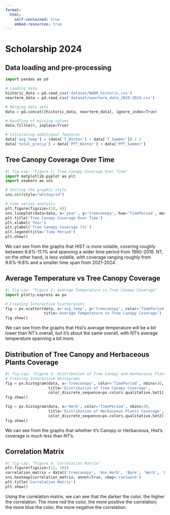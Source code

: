 ```yaml
---
format:
  html:
    self-contained: true
    embed-resources: true
---
```


# Scholarship 2024

## Data loading and pre-processing

```python
import pandas as pd

# Loading data
historic_data = pd.read_csv('dataset/NABR_historic.csv')
nearterm_data = pd.read_csv('dataset/nearterm_data_2020-2024.csv')

# Merging data sets
data = pd.concat([historic_data, nearterm_data], ignore_index=True)

# Handling of missing values
data.fillna(0, inplace=True)

# Calculating additional features
data['avg_temp'] = (data['T_Winter'] + data['T_Summer']) / 2
data['total_precip'] = data['PPT_Winter'] + data['PPT_Summer']

```

## Tree Canopy Coverage Over Time


```python
#| fig-cap: "Figure 1: Tree Canopy Coverage Over Time"
import matplotlib.pyplot as plt
import seaborn as sns

# Setting the graphic style
sns.set(style="whitegrid")

# time series analysis
plt.figure(figsize=(10, 6))
sns.lineplot(data=data, x='year', y='treecanopy', hue='TimePeriod', marker='o')
plt.title('Tree Canopy Coverage Over Time')
plt.xlabel('Year')
plt.ylabel('Tree Canopy Coverage (%)')
plt.legend(title='Time Period')
plt.show()
```

We can see from the graphs that HIST is more volatile, covering roughly between 8.8%-11.1% and spanning a wider time period from 1980-2018. NT, on the other hand, is less volatile, with coverage ranging roughly from 9.6%-9.8% and a smaller time span from 2021-2024.


## Average Temperature vs Tree Canopy Coverage

```python
#| fig-cap: "Figure 2: Average Temperature vs Tree Canopy Coverage"
import plotly.express as px

# Creating Interactive Scatterplots
fig = px.scatter(data, x='avg_temp', y='treecanopy', color='TimePeriod',
                 title='Average Temperature vs Tree Canopy Coverage')
fig.show()
```

We can see from the graphs that Hist's average temperature will be a bit lower than NT's overall, but it's about the same overall, with NT's average temperature spanning a bit more.


## Distribution of Tree Canopy and Herbaceous Plants Coverage

```python
#| fig-cap: "Figure 3: Distribution of Tree Canopy and Herbaceous Plants Coverage"
# Creating Interactive Histograms
fig = px.histogram(data, x='treecanopy', color='TimePeriod', nbins=30,
                   title='Distribution of Tree Canopy Coverage',
                   color_discrete_sequence=px.colors.qualitative.Set1)
fig.show()

fig = px.histogram(data, x='Herb', color='TimePeriod', nbins=30,
                   title='Distribution of Herbaceous Plants Coverage',
                   color_discrete_sequence=px.colors.qualitative.Set2)
fig.show()

```

We can see from the graphs that whether it's Canopy or Herbaceous, Hist's coverage is much less than NT's.

## Correlation Matrix


```python
#| fig-cap: "Figure 4: Correlation Matrix"
plt.figure(figsize=(12, 10))
correlation_matrix = data[['treecanopy', 'Ann_Herb', 'Bare', 'Herb', 'Litter', 'Shrub', 'avg_temp', 'total_precip']].corr()
sns.heatmap(correlation_matrix, annot=True, cmap='coolwarm')
plt.title('Correlation Matrix')
plt.show()
```

Using the correlation matrix, we can see that the darker the color, the higher the correlation. The more red the color, the more positive the correlation; the more blue the color, the more negative the correlation.
